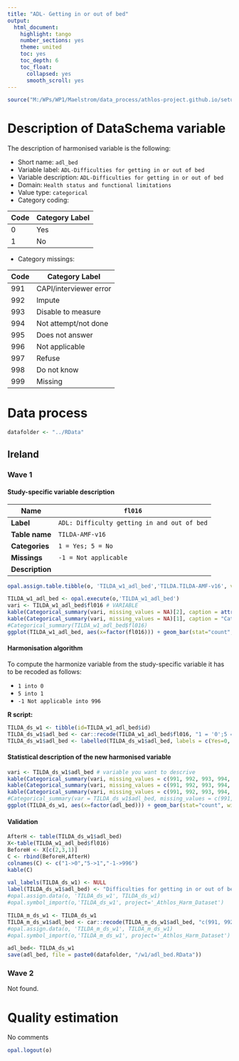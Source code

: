 ```yaml
---
title: "ADL- Getting in or out of bed"
output:
  html_document:
    highlight: tango
    number_sections: yes
    theme: united
    toc: yes
    toc_depth: 6
    toc_float:
      collapsed: yes
      smooth_scroll: yes
---
```


<!-- ########################################################## --> 

<!-- # Installation, loading packages -->
<!-- **R script:** -->

```r
source("M:/WPs/WP1/Maelstrom/data_process/athlos-project.github.io/setup_iago.r")
```
<!-- ########################################################## --> 



# Description of DataSchema variable

The description of harmonised variable is the following:

* Short name: `adl_bed`
* Variable label: `ADL-Difficulties for getting in or out of bed`
* Variable description: `ADL-Difficulties for getting in or out of bed`
* Domain: `Health status and functional limitations`
* Value type: `categorical`
* Category coding:

**Code** | **Category Label**
-------- | ------------------
0        | Yes
1        | No

* Category missings: 

**Code** | **Category Label**
----| ------------------
991 | CAPI/interviewer error
992 | Impute
993 | Disable to measure
994 | Not attempt/not done
995 | Does not answer
996 | Not applicable
997 | Refuse
998 | Do not know
999 | Missing




<!-- ########################################################## --> 

# Data process

```r
datafolder <- "../RData"
```


## Ireland
### Wave 1

#### Study-specific variable description

 


| **Name** | `fl016`|
|-|-|
| **Label** | `ADL: Difficulty getting in and out of bed` |
| **Table name** | `TILDA-AMF-v16` |
| **Categories** |`1 = Yes; 5 = No`|
| **Missings** |`-1 = Not applicable`|
| **Description** |  |



```r
opal.assign.table.tibble(o, 'TILDA_w1_adl_bed','TILDA.TILDA-AMF-v16', variables=list('fl016'), missings = TRUE)
```

```r
TILDA_w1_adl_bed <- opal.execute(o,'TILDA_w1_adl_bed')
vari <- TILDA_w1_adl_bed$fl016 # VARIABLE
kable(Categorical_summary(vari, missing_values = NA)[2], caption = attributes(vari)$`spss::shortName`)
kable(Categorical_summary(vari, missing_values = NA)[1], caption = "Category")
#Categorical_summary(TILDA_w1_adl_bed$fl016)
ggplot(TILDA_w1_adl_bed, aes(x=factor(fl016))) + geom_bar(stat="count", width=0.4, fill="steelblue") + xlab("ADL - Getting in or out of bed") + ylab("Frequency")
```

#### Harmonisation algorithm

To compute the harmonize variable from the study-specific variable it has to be recoded as follows:

* `1 into 0` 
* `5 into 1` 
* `-1 Not applicable into 996`

**R script:** 
```r
TILDA_ds_w1 <- tibble(id=TILDA_w1_adl_bed$id)
TILDA_ds_w1$adl_bed <- car::recode(TILDA_w1_adl_bed$fl016, "1 = '0';5 = '1';-1 = '996' ")
TILDA_ds_w1$adl_bed <- labelled(TILDA_ds_w1$adl_bed, labels = c(Yes=0, No=1,Missing=999, Do_not_know=998, Refuse=997, Not_applicable=996, Does_not_answer=995,  Not_attempt_not_done=994, Disable_to_measure=993, Impute=992, CAPI_interviewer_error=991))
```

#### Statistical description of the new harmonised variable
```r
vari <- TILDA_ds_w1$adl_bed # variable you want to descrive
kable(Categorical_summary(vari, missing_values = c(991, 992, 993, 994, 995, 996, 997, 998, 999))[3])
kable(Categorical_summary(vari, missing_values = c(991, 992, 993, 994, 995, 996, 997, 998, 999))[1], caption = "Category")
kable(Categorical_summary(vari, missing_values = c(991, 992, 993, 994, 995, 996, 997, 998, 999))[2], caption = "Type of missing")
#Categorical_summary(var = TILDA_ds_w1$adl_bed, missing_values = c(991, 992, 993, 994, 995, 996, 997, 998, 999))
ggplot(TILDA_ds_w1, aes(x=factor(adl_bed))) + geom_bar(stat="count", width=0.4, fill="steelblue") + xlab("ADL - Getting in or out of bed") + ylab("Frequency")
```

#### Validation
```r
AfterH <- table(TILDA_ds_w1$adl_bed)
X<-table(TILDA_w1_adl_bed$fl016)
BeforeH <- X[c(2,3,1)]
C <- rbind(BeforeH,AfterH)
colnames(C) <- c("1->0","5->1","-1->996") 
kable(C)
```


```r
val_labels(TILDA_ds_w1) <- NULL
label(TILDA_ds_w1$adl_bed) <- "Difficulties for getting in or out of bed"
#opal.assign.data(o, 'TILDA_ds_w1', TILDA_ds_w1)
#opal.symbol_import(o,'TILDA_ds_w1', project='_Athlos_Harm_Dataset')

TILDA_m_ds_w1 <- TILDA_ds_w1
TILDA_m_ds_w1$adl_bed <- car::recode(TILDA_m_ds_w1$adl_bed, "c(991, 992, 993, 994, 995, 996, 997,998, 999)=NA")
#opal.assign.data(o, 'TILDA_m_ds_w1', TILDA_m_ds_w1)
#opal.symbol_import(o,'TILDA_m_ds_w1', project='_Athlos_Harm_Dataset')
```

```r
adl_bed<- TILDA_ds_w1
save(adl_bed, file = paste0(datafolder, "/w1/adl_bed.RData"))
```



### Wave 2

Not found.



# Quality estimation

No comments

```r
opal.logout(o)
```
